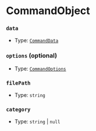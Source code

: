 # CommandObject

### `data`

- Type: [`CommandData`](/docs/typedef/CommandData)

### `options` (optional)

- Type: [`CommandOptions`](/docs/typedef/CommandOptions)

### `filePath`

- Type: `string`

### `category`

- Type: `string` | `null`
